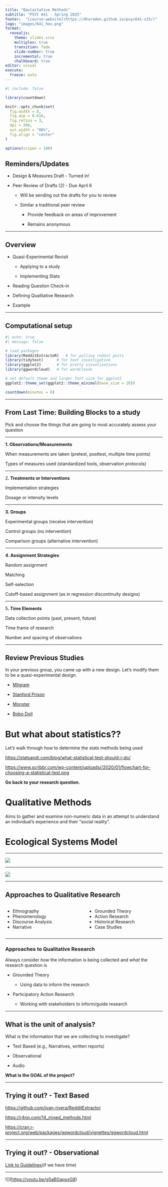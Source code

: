 ```yaml
---
title: "Qaulaitative Methods"
subtitle: "PSYC 641 - Spring 2025"
footer:  "[course-website](https://dharaden.github.io/psyc641-s25/)"
logo: "images/641_hex.png"
format: 
  revealjs:
    theme: slides.scss
    multiplex: true
    transition: fade
    slide-number: true
    incremental: true 
    chalkboard: true
editor: visual
execute:
  freeze: auto
---
```


```r
#| include: false

library(countdown)

knitr::opts_chunk$set(
  fig.width = 8,
  fig.asp = 0.618,
  fig.retina = 3,
  dpi = 300,
  out.width = "80%",
  fig.align = "center"
)

options(scipen = 100)
```

## Reminders/Updates

::: nonincremental
-   Design & Measures Draft - Turned in!

-   Peer Review of Drafts (2) - Due April 6

    -   Will be sending out the drafts for you to review

    -   Similar a traditional peer review

        -   Provide feedback on areas of improvement

        -   Remains anonymous
:::

------------------------------------------------------------------------

## Overview {.smaller}

::: nonincremental
-   Quasi-Experimental Revisit

    -   Applying to a study

    -   Implementing Stats

-   Reading Question Check-in

-   Defining Qualitative Research

-   Example
:::

------------------------------------------------------------------------

## Computational setup

```r
#| echo: true
#| message: false

# load packages
library(RedditExtractoR)   # for pulling reddit posts
library(tidytext)      # for text investigation
library(ggplot2)       # for pretty visualizations
library(ggwordcloud)   # for wordclouds 

# set default theme and larger font size for ggplot2
ggplot2::theme_set(ggplot2::theme_minimal(base_size = 20))
```

```r
countdown(minutes = 8)
```

------------------------------------------------------------------------

## From Last Time: Building Blocks to a study

Pick and choose the things that are going to most accurately assess your question

------------------------------------------------------------------------

**1. Observations/Measurements**

When measurements are taken (pretest, posttest, multiple time points)

Types of measures used (standardized tools, observation protocols)

------------------------------------------------------------------------

2**. Treatments or Interventions**

Implementation strategies

Dosage or intensity levels

------------------------------------------------------------------------

**3. Groups**

Experimental groups (receive intervention)

Control groups (no intervention)

Comparison groups (alternative intervention)

------------------------------------------------------------------------

**4. Assignment Strategies**

Random assignment

Matching

Self-selection

Cutoff-based assignment (as in regression discontinuity designs)

------------------------------------------------------------------------

5**. Time Elements**

Data collection points (past, present, future)

Time frame of research

Number and spacing of observations

------------------------------------------------------------------------

## Review Previous Studies

In your previous group, you came up with a new design. Let's modify them to be a quasi-experimental design.

::: nonincremental
-   [Milgram](https://docs.google.com/document/d/1XEYJbokXH3Cqq0q4eluuwp_tUeEWyXjZ8Bn6LtKLmrA/edit?usp=sharing)

-   [Stanford Prison](https://docs.google.com/document/d/1YZhObutJkbZKyYhYZhvifI1xo2c_xkc871oGiik29Go/edit?usp=sharing)

-   [Monster](https://docs.google.com/document/d/1thDAqxsPYlUjnwQE_tNRxYLJvISkbfmWszuEqgcweJA/edit?usp=sharing)

-   [Bobo Doll](https://docs.google.com/document/d/1ywjpmbtmSslpdVbaoXwm6w8IyelQyZCWS-lEuGSPuTc/edit?usp=sharing)
:::

# But what about statistics??

Let's walk through how to determine the stats methods being used

<https://statsandr.com/blog/what-statistical-test-should-i-do/>

<https://www.scribbr.com/wp-content/uploads//2020/01/flowchart-for-choosing-a-statistical-test.png>

**Go back to your research question.**

# Qualitative Methods

Aims to gather and examine non-numeric data in an attempt to understand an individual's experience and their "social reality".

# Ecological Systems Model

------------------------------------------------------------------------

![](images/Bronfenbrenner-Ecological-Systems-Theory.jpeg){fig-align="center"}

------------------------------------------------------------------------

![](images/6454e04b8455c474f0e6352d_Bronfenbrenners%20Ecological%20Model.jpg){fig-align="center"}

------------------------------------------------------------------------

## Approaches to Qualitative Research

::::::: columns
:::: {.column width="50%"}
::: nonincremental
-   Ethnography
-   Phenomenology
-   Discourse Analysis
-   Narrative
:::
::::

:::: {.column width="50%"}
::: nonincremental
-   Grounded Theory
-   Action Research
-   Historical Research
-   Case Studies
:::
::::
:::::::

------------------------------------------------------------------------

### Approaches to Qualitative Research

Always consider *how* the information is being collected and *what* the research question is

-   Grounded Theory

    -   Using data to inform the research

-   Participatory Action Research

    -   Working with stakeholders to inform/guide research

------------------------------------------------------------------------

## What is the unit of analysis?

What is the information that we are collecting to investigate?

-   Text Based (e.g., Narratives, written reports)

-   Observational

-   Audio

**What is the GOAL of the project?**

------------------------------------------------------------------------

## Trying it out? - Text Based

<https://github.com/ivan-rivera/RedditExtractor>

<https://r4np.com/14_mixed_methods.html>

<https://cran.r-project.org/web/packages/ggwordcloud/vignettes/ggwordcloud.html>

------------------------------------------------------------------------

## Trying it out? - Observational

[Link to Guidelines](/weeks/week-12.html)(if we have time)

------------------------------------------------------------------------

\![\](<https://youtu.be/g5aBGapsxG8>)
